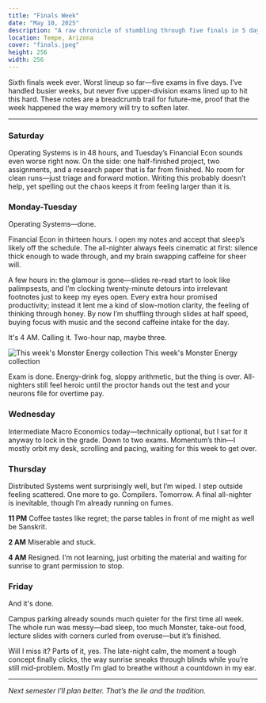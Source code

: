 ```yaml
---
title: "Finals Week"
date: "May 10, 2025"
description: "A raw chronicle of stumbling through five finals in 5 days."
location: Tempe, Arizona
cover: "finals.jpeg"
height: 256
width: 256
---
```


Sixth finals week ever.  Worst lineup so far—five exams in five days. I’ve
handled busier weeks, but never five upper-division exams lined up to hit this
hard. These notes are a breadcrumb trail for future-me, proof that the week
happened the way memory will try to soften later.

---

### Saturday 

Operating Systems is in 48 hours, and Tuesday’s Financial Econ
sounds even worse right now.  On the side: one half-finished project, two
assignments, and a research paper that is far from finished. No room for clean
runs—just triage and forward motion. Writing this probably doesn’t help, yet
spelling out the chaos keeps it from feeling larger than it is.

### Monday-Tuesday 

Operating Systems—done.  

Financial Econ in thirteen hours. I open my notes and accept that sleep’s likely
off the schedule. The all-nighter always feels cinematic at first: silence thick
enough to wade through, and my brain swapping caffeine for sheer will. 

A few hours in: the glamour is gone—slides re-read start to look like
palimpsests, and I’m clocking twenty-minute detours into irrelevant footnotes
just to keep my eyes open. Every extra hour promised productivity; instead it
lent me a kind of slow-motion clarity, the feeling of thinking through honey. By
now I’m shuffling through slides at half speed, buying focus with music and the
second caffeine intake for the day.

It's 4 AM. Calling it. Two-hour nap, maybe three.

![This week's Monster Energy collection](/_images/monster.jpeg) <Caption>This
week's Monster Energy collection</Caption>

Exam is done. Energy-drink fog, sloppy arithmetic, but the thing is over.
All-nighters still feel heroic until the proctor hands out the test and your
neurons file for overtime pay.

### Wednesday

Intermediate Macro Economics today—technically optional, but I
sat for it anyway to lock in the grade. Down to two exams. Momentum’s thin—I
mostly orbit my desk, scrolling and pacing, waiting for this week to get over.

### Thursday

Distributed Systems went surprisingly well, but I’m wiped. I step
outside feeling scattered. One more to go. Compilers. Tomorrow. A final
all-nighter is inevitable, though I’m already running on fumes.

**11 PM**  Coffee tastes like regret; the parse tables in front of me might as
well be Sanskrit.

**2 AM**  Miserable and stuck.

**4 AM**  Resigned. I’m not learning, just orbiting the material and waiting for
sunrise to grant permission to stop.


### Friday

And it's done.

Campus parking already sounds much quieter for the first time all week. The
whole run was messy—bad sleep, too much Monster, take-out food, lecture slides
with corners curled from overuse—but it’s finished.

Will I miss it? Parts of it, yes. The late-night calm, the moment a tough
concept finally clicks, the way sunrise sneaks through blinds while you’re still
mid-problem. Mostly I’m glad to breathe without a countdown in my ear.

---

*Next semester I’ll plan better. That’s the lie and the tradition.*
